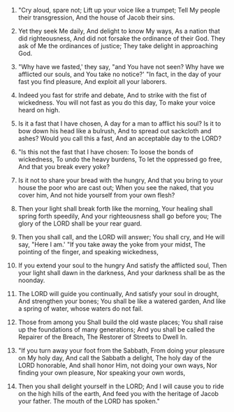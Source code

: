 
1. "Cry aloud, spare not; Lift up your voice like a trumpet; Tell My people their transgression, And the house of Jacob their sins.

2. Yet they seek Me daily, And delight to know My ways, As a nation that did righteousness, And did not forsake the ordinance of their God. They ask of Me the ordinances of justice; They take delight in approaching God.

3. "Why have we fasted,' they say, "and You have not seen? Why have we afflicted our souls, and You take no notice?' "In fact, in the day of your fast you find pleasure, And exploit all your laborers.

4. Indeed you fast for strife and debate, And to strike with the fist of wickedness. You will not fast as you do this day, To make your voice heard on high.

5. Is it a fast that I have chosen, A day for a man to afflict his soul? Is it to bow down his head like a bulrush, And to spread out sackcloth and ashes? Would you call this a fast, And an acceptable day to the LORD?

6. "Is this not the fast that I have chosen: To loose the bonds of wickedness, To undo the heavy burdens, To let the oppressed go free, And that you break every yoke?

7. Is it not to share your bread with the hungry, And that you bring to your house the poor who are cast out; When you see the naked, that you cover him, And not hide yourself from your own flesh?

8. Then your light shall break forth like the morning, Your healing shall spring forth speedily, And your righteousness shall go before you; The glory of the LORD shall be your rear guard.

9. Then you shall call, and the LORD will answer; You shall cry, and He will say, "Here I am.' "If you take away the yoke from your midst, The pointing of the finger, and speaking wickedness,

10. If you extend your soul to the hungry And satisfy the afflicted soul, Then your light shall dawn in the darkness, And your darkness shall be as the noonday.

11. The LORD will guide you continually, And satisfy your soul in drought, And strengthen your bones; You shall be like a watered garden, And like a spring of water, whose waters do not fail.

12. Those from among you Shall build the old waste places; You shall raise up the foundations of many generations; And you shall be called the Repairer of the Breach, The Restorer of Streets to Dwell In.

13. "If you turn away your foot from the Sabbath, From doing your pleasure on My holy day, And call the Sabbath a delight, The holy day of the LORD honorable, And shall honor Him, not doing your own ways, Nor finding your own pleasure, Nor speaking your own words,

14. Then you shall delight yourself in the LORD; And I will cause you to ride on the high hills of the earth, And feed you with the heritage of Jacob your father. The mouth of the LORD has spoken."


